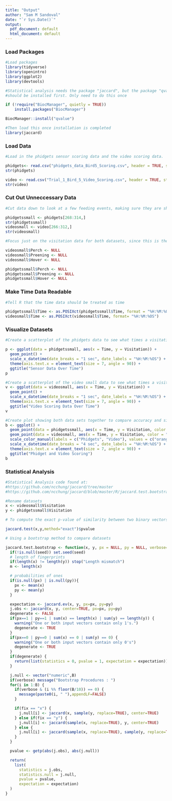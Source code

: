 ---
title: "Output"
author: "Sam M Sandoval"
date: "`r Sys.Date()`"
output:
  pdf_document: default
  html_document: default
---
### Load Packages

```{r load-packages, message=FALSE}
#Load packages
library(tidyverse)
library(openintro)
library(ggplot2)
library(devtools)
```


```{r load-packages, message=FALSE}
#Statistical analysis needs the package "jaccard", but the package "qvalue" 
#should be installed first. Only need to do this once

if (!require("BiocManager", quietly = TRUE))
    install.packages("BiocManager")

BiocManager::install("qvalue")

#Then load this once installation is completed
library(jaccard)

```

### Load Data
```{r}
#Load in the phidgets sensor scoring data and the video scoring data.

phidgets<- read.csv("phidgets_data_Bird5_Scoring.csv", header = TRUE, stringsAsFactors = TRUE)
str(phidgets)

video <- read.csv("Trial_1_Bird_5_Video_Scoring.csv", header = TRUE, stringsAsFactors = TRUE)
str(video)
```

### Cut Out Unneccessary Data
```{r}
#Cut data down to look at a few feeding events, making sure they are showing the same feeding event.

phidgetssmall <- phidgets[268:314,]
str(phidgetssmall)
videosmall <- video[266:312,]
str(videosmall)

#Focus just on the visitation data for both datasets, since this is the behavior we are comparing. Delete the Perch, Hover, and Preen columns

videosmall$Perch <- NULL
videosmall$Preening <- NULL
videosmall$Hover <- NULL

phidgetssmall$Perch <- NULL
phidgetssmall$Preening <- NULL
phidgetssmall$Hover <- NULL
```
### Make Time Data Readable
```{r}
#Tell R that the time data should be treated as time

phidgetssmall$Time <- as.POSIXct(phidgetssmall$Time, format = "%H:%M:%OS")
videosmall$Time <- as.POSIXct(videosmall$Time, format= "%H:%M:%OS")
```

### Visualize Datasets
```{r}
#Create a scatterplot of the phidgets data to see what times a visitation occurred. 

p <- ggplot(data = phidgetssmall, aes(x = Time, y = Visitation)) +
  geom_point() +
  scale_x_datetime(date_breaks = "1 sec", date_labels = "%H:%M:%OS") +
  theme(axis.text.x = element_text(size = 7, angle = 90)) +
  ggtitle("Sensor Data Over Time")
p
```
```{r}

#Create a scatterplot of the video small data to see what times a visitation occurred
v <- ggplot(data = videosmall, aes(x = Time, y = Visitation)) +
  geom_point() +
  scale_x_datetime(date_breaks = "1 sec", date_labels = "%H:%M:%OS") +
  theme(axis.text.x = element_text(size = 7, angle = 90)) +
  ggtitle("Video Scoring Data Over Time")
v

```

```{r}
#Create plot showing both data sets together to compare accuracy and similarity
b <- ggplot() +
  geom_point(data = phidgetssmall, aes(x = Time, y = Visitation, color = "orange")) +
  geom_point(data = videosmall, aes(x = Time, y = Visitation, color = "blue")) +
  scale_color_manual(labels = c("Phidgets", "Video"), values = c("orange", "blue")) +
  scale_x_datetime(date_breaks = "4 sec", date_labels = "%H:%M:%OS") +
  theme(axis.text.x = element_text(size = 7, angle = 90)) +
  ggtitle("Phidget and Video Scoring")
b
```

### Statistical Analysis
```{r}
#Statistical Analysis code found at:
#https://github.com/ncchung/jaccard/tree/master
#https://github.com/ncchung/jaccard/blob/master/R/jaccard.test.bootstrap.R

#Rename datasets
x <- videosmall$Visitation
y <- phidgetssmall$Visitation

# To compute the exact p-value of similarity between two binary vectors, x and y:

jaccard.test(x,y,method="exact")$pvalue

# Using a bootstrap method to compare datasets

jaccard.test.bootstrap <- function(x, y, px = NULL, py = NULL, verbose=TRUE, fix="x", B=1000, seed=NULL) {
  if(!is.null(seed)) set.seed(seed)
  # length of fingerprints
  if(length(x) != length(y)) stop("Length mismatch")
  m <- length(x)

  # probabilities of ones
  if(is.null(px) | is.null(py)){
    px <- mean(x)
    py <- mean(y)
  }

  expectation <- jaccard.ev(x, y, px=px, py=py)
  j.obs <- jaccard(x, y, center=TRUE, px=px, py=py)
  degenerate <- FALSE
  if(px==1 | py==1 | sum(x) == length(x) | sum(y) == length(y)) {
    warning("One or both input vectors contain only 1's.")
    degenerate <- TRUE
  }
  if(px==0 | py==0 | sum(x) == 0 | sum(y) == 0) {
    warning("One or both input vectors contain only 0's")
    degenerate <- TRUE
  }
  if(degenerate) {
    return(list(statistics = 0, pvalue = 1, expectation = expectation))
  }

  j.null <- vector("numeric",B)
  if(verbose) message("Bootstrap Procedures : ")
  for(i in 1:B) {
    if(verbose & (i %% floor(B/10)) == 0) {
      message(paste0(i, " "),appendLF=FALSE)
    }

    if(fix == "x") {
      j.null[i] <- jaccard(x, sample(y, replace=TRUE), center=TRUE)
    } else if(fix == "y") {
      j.null[i] <- jaccard(sample(x, replace=TRUE), y, center=TRUE)
    } else {
      j.null[i] <- jaccard(sample(x, replace=TRUE), sample(y, replace=TRUE), center=TRUE)
    }
  }

  pvalue <- getp(abs(j.obs), abs(j.null))

  return(
    list(
      statistics = j.obs,
      statistics.null = j.null,
      pvalue = pvalue,
      expectation = expectation)
  )
}
```













